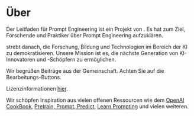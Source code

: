 # Über

Der Leitfaden für Prompt Engineering ist ein Projekt von . Es hat zum Ziel, Forschende und Praktiker über Prompt Engineering aufzuklären.

 strebt danach, die Forschung, Bildung und Technologien im Bereich der KI zu demokratisieren. Unsere Mission ist es, die nächste Generation von KI-Innovatoren und -Schöpfern zu ermöglichen.

Wir begrüßen Beiträge aus der Gemeinschaft. Achten Sie auf die Bearbeitungs-Buttons.

Lizenzinformationen [hier](https://github.com/AdamLeeN/Prompt-Engineering-Guide#license).

Wir schöpfen Inspiration aus vielen offenen Ressourcen wie dem [OpenAI CookBook](https://github.com/openai/openai-cookbook), [Pretrain, Prompt, Predict](http://pretrain.nlpedia.ai/), [Learn Prompting](https://learnprompting.org/) und vielen weiteren.
